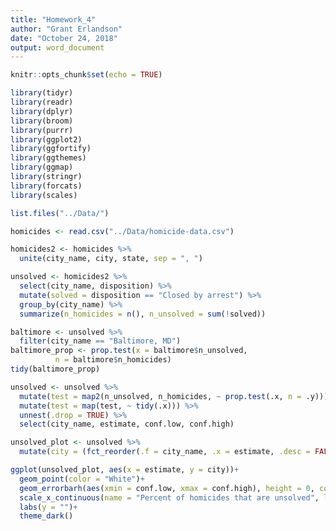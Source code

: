 ```yaml
---
title: "Homework_4"
author: "Grant Erlandson"
date: "October 24, 2018"
output: word_document
---
```


```r
knitr::opts_chunk$set(echo = TRUE)
```

```r
library(tidyr)
library(readr)
library(dplyr)
library(broom)
library(purrr)
library(ggplot2)
library(ggfortify)
library(ggthemes)
library(ggmap)
library(stringr)
library(forcats)
library(scales)
```

```r
list.files("../Data/")
```

```r
homicides <- read.csv("../Data/homicide-data.csv")
```

```r
homicides2 <- homicides %>% 
  unite(city_name, city, state, sep = ", ")
```

```r
unsolved <- homicides2 %>% 
  select(city_name, disposition) %>% 
  mutate(solved = disposition == "Closed by arrest") %>% 
  group_by(city_name) %>% 
  summarize(n_homicides = n(), n_unsolved = sum(!solved))
```

```r
baltimore <- unsolved %>% 
  filter(city_name == "Baltimore, MD")
baltimore_prop <- prop.test(x = baltimore$n_unsolved,
          n = baltimore$n_homicides)
tidy(baltimore_prop)
```

```r
unsolved <- unsolved %>% 
  mutate(test = map2(n_unsolved, n_homicides, ~ prop.test(.x, n = .y))) %>% 
  mutate(test = map(test, ~ tidy(.x))) %>% 
  unnest(.drop = TRUE) %>% 
  select(city_name, estimate, conf.low, conf.high)
```

```r
unsolved_plot <- unsolved %>%
  mutate(city = (fct_reorder(.f = city_name, .x = estimate, .desc = FALSE)))
```

```r
ggplot(unsolved_plot, aes(x = estimate, y = city))+
  geom_point(color = "White")+
  geom_errorbarh(aes(xmin = conf.low, xmax = conf.high), height = 0, color = "White")+
  scale_x_continuous(name = "Percent of homicides that are unsolved", labels = percent)+
  labs(y = "")+
  theme_dark()
```
